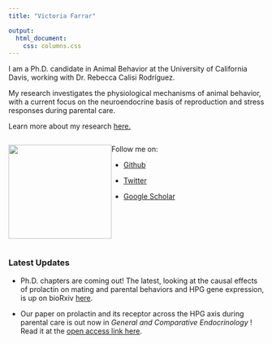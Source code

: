 ```yaml
---
title: "Victoria Farrar"

output:
  html_document: 
    css: columns.css
---
```


I am a Ph.D. candidate in Animal Behavior at the University of California Davis, working with Dr. Rebecca Calisi Rodríguez. 

My research investigates the physiological mechanisms of animal behavior, with a current focus on the neuroendocrine basis of reproduction and stress responses during parental care. 

Learn more about my research [here.](https://vsfarrar.github.io/dissertation-research.html)


:::: {style="display: flex;"}

::: {}
[![](data/pigeon_profile_pic.png){ width=203px height=185px}](http://calisilab.ucdavis.edu/people.html)
:::

::: {}
Follow me on: 

* [Github](https://github.com/vsfarrar)

* [Twitter](https://twitter.com/vs_farrar)

* [Google Scholar](https://scholar.google.com/citations?user=WS8oHRYAAAAJ&hl=en)
:::

::::

### Latest Updates

* Ph.D. chapters are coming out! The latest, looking at the causal effects of prolactin on mating and parental behaviors and HPG gene expression, is up on bioRxiv [here](https://www.biorxiv.org/content/10.1101/2021.12.13.472470v1.full.pdf).

* Our paper on prolactin and its receptor across the HPG axis during parental care is out now in *General and Comparative Endocrinology* ! Read it at the [open access link here](https://www.sciencedirect.com/science/article/pii/S0016648021002331). 







